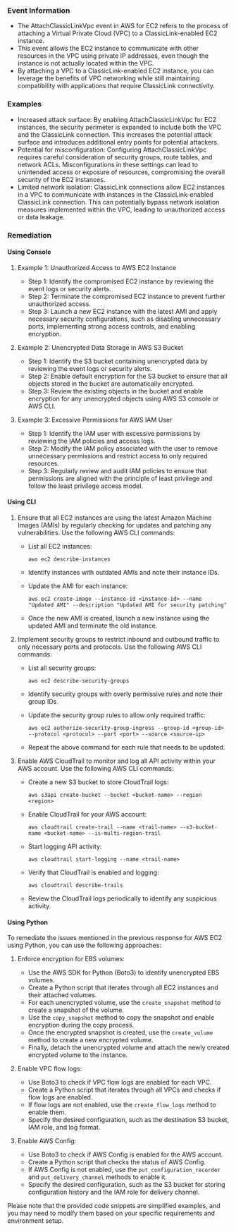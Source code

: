 
### Event Information

- The AttachClassicLinkVpc event in AWS for EC2 refers to the process of attaching a Virtual Private Cloud (VPC) to a ClassicLink-enabled EC2 instance.
- This event allows the EC2 instance to communicate with other resources in the VPC using private IP addresses, even though the instance is not actually located within the VPC.
- By attaching a VPC to a ClassicLink-enabled EC2 instance, you can leverage the benefits of VPC networking while still maintaining compatibility with applications that require ClassicLink connectivity.


### Examples

- Increased attack surface: By enabling AttachClassicLinkVpc for EC2 instances, the security perimeter is expanded to include both the VPC and the ClassicLink connection. This increases the potential attack surface and introduces additional entry points for potential attackers.
- Potential for misconfiguration: Configuring AttachClassicLinkVpc requires careful consideration of security groups, route tables, and network ACLs. Misconfigurations in these settings can lead to unintended access or exposure of resources, compromising the overall security of the EC2 instances.
- Limited network isolation: ClassicLink connections allow EC2 instances in a VPC to communicate with instances in the ClassicLink-enabled ClassicLink connection. This can potentially bypass network isolation measures implemented within the VPC, leading to unauthorized access or data leakage.

### Remediation

#### Using Console

1. Example 1: Unauthorized Access to AWS EC2 Instance
   - Step 1: Identify the compromised EC2 instance by reviewing the event logs or security alerts.
   - Step 2: Terminate the compromised EC2 instance to prevent further unauthorized access.
   - Step 3: Launch a new EC2 instance with the latest AMI and apply necessary security configurations, such as disabling unnecessary ports, implementing strong access controls, and enabling encryption.

2. Example 2: Unencrypted Data Storage in AWS S3 Bucket
   - Step 1: Identify the S3 bucket containing unencrypted data by reviewing the event logs or security alerts.
   - Step 2: Enable default encryption for the S3 bucket to ensure that all objects stored in the bucket are automatically encrypted.
   - Step 3: Review the existing objects in the bucket and enable encryption for any unencrypted objects using AWS S3 console or AWS CLI.

3. Example 3: Excessive Permissions for AWS IAM User
   - Step 1: Identify the IAM user with excessive permissions by reviewing the IAM policies and access logs.
   - Step 2: Modify the IAM policy associated with the user to remove unnecessary permissions and restrict access to only required resources.
   - Step 3: Regularly review and audit IAM policies to ensure that permissions are aligned with the principle of least privilege and follow the least privilege access model.

#### Using CLI

1. Ensure that all EC2 instances are using the latest Amazon Machine Images (AMIs) by regularly checking for updates and patching any vulnerabilities. Use the following AWS CLI commands:

   - List all EC2 instances:
     ```
     aws ec2 describe-instances
     ```

   - Identify instances with outdated AMIs and note their instance IDs.

   - Update the AMI for each instance:
     ```
     aws ec2 create-image --instance-id <instance-id> --name "Updated AMI" --description "Updated AMI for security patching"
     ```

   - Once the new AMI is created, launch a new instance using the updated AMI and terminate the old instance.

2. Implement security groups to restrict inbound and outbound traffic to only necessary ports and protocols. Use the following AWS CLI commands:

   - List all security groups:
     ```
     aws ec2 describe-security-groups
     ```

   - Identify security groups with overly permissive rules and note their group IDs.

   - Update the security group rules to allow only required traffic:
     ```
     aws ec2 authorize-security-group-ingress --group-id <group-id> --protocol <protocol> --port <port> --source <source-ip>
     ```

   - Repeat the above command for each rule that needs to be updated.

3. Enable AWS CloudTrail to monitor and log all API activity within your AWS account. Use the following AWS CLI commands:

   - Create a new S3 bucket to store CloudTrail logs:
     ```
     aws s3api create-bucket --bucket <bucket-name> --region <region>
     ```

   - Enable CloudTrail for your AWS account:
     ```
     aws cloudtrail create-trail --name <trail-name> --s3-bucket-name <bucket-name> --is-multi-region-trail
     ```

   - Start logging API activity:
     ```
     aws cloudtrail start-logging --name <trail-name>
     ```

   - Verify that CloudTrail is enabled and logging:
     ```
     aws cloudtrail describe-trails
     ```

   - Review the CloudTrail logs periodically to identify any suspicious activity.

#### Using Python

To remediate the issues mentioned in the previous response for AWS EC2 using Python, you can use the following approaches:

1. Enforce encryption for EBS volumes:
   - Use the AWS SDK for Python (Boto3) to identify unencrypted EBS volumes.
   - Create a Python script that iterates through all EC2 instances and their attached volumes.
   - For each unencrypted volume, use the `create_snapshot` method to create a snapshot of the volume.
   - Use the `copy_snapshot` method to copy the snapshot and enable encryption during the copy process.
   - Once the encrypted snapshot is created, use the `create_volume` method to create a new encrypted volume.
   - Finally, detach the unencrypted volume and attach the newly created encrypted volume to the instance.

2. Enable VPC flow logs:
   - Use Boto3 to check if VPC flow logs are enabled for each VPC.
   - Create a Python script that iterates through all VPCs and checks if flow logs are enabled.
   - If flow logs are not enabled, use the `create_flow_logs` method to enable them.
   - Specify the desired configuration, such as the destination S3 bucket, IAM role, and log format.

3. Enable AWS Config:
   - Use Boto3 to check if AWS Config is enabled for the AWS account.
   - Create a Python script that checks the status of AWS Config.
   - If AWS Config is not enabled, use the `put_configuration_recorder` and `put_delivery_channel` methods to enable it.
   - Specify the desired configuration, such as the S3 bucket for storing configuration history and the IAM role for delivery channel.

Please note that the provided code snippets are simplified examples, and you may need to modify them based on your specific requirements and environment setup.

